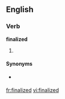 
==English==

===Verb===
'''finalized'''

# {{past of|[[finalize]]}}

====Synonyms====
* {{l|en|engrossed}} {{qualifier|of a document}}

[[fr:finalized]]
[[vi:finalized]]
